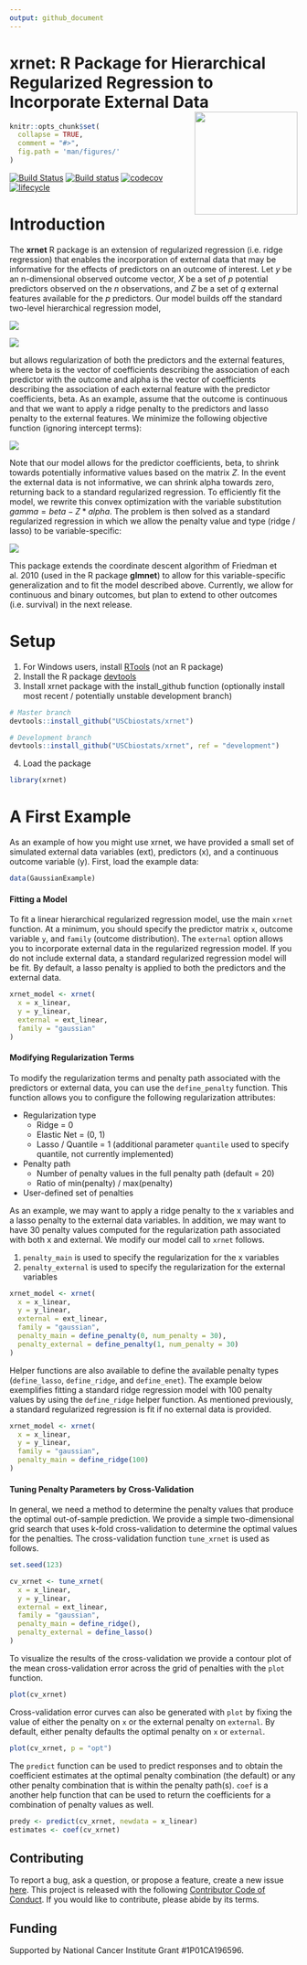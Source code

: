 ```yaml
---
output: github_document
---
```


# xrnet: R Package for Hierarchical Regularized Regression to Incorporate External Data <img src="man/figures/logo.png" align="right" height="180px"/>

<!-- README.md is generated from README.Rmd. Please edit that file -->

```r
knitr::opts_chunk$set(
  collapse = TRUE,
  comment = "#>",
  fig.path = 'man/figures/'
)
```

[![Build Status](https://travis-ci.org/USCbiostats/xrnet.svg?branch=development)](https://travis-ci.org/USCbiostats/xrnet)
[![Build status](https://ci.appveyor.com/api/projects/status/6pr8hlc4wg9vjcxd?svg=true)](https://ci.appveyor.com/project/gmweaver/xrnet)
[![codecov](https://codecov.io/gh/USCbiostats/xrnet/branch/development/graph/badge.svg)](https://codecov.io/gh/USCbiostats/xrnet)
[![lifecycle](https://img.shields.io/badge/lifecycle-experimental-orange.svg)](https://www.tidyverse.org/lifecycle/#experimental)

# Introduction

The **xrnet** R package is an extension of regularized regression (i.e. ridge regression) that enables the incorporation of external data that may be informative for the effects of predictors on an outcome of interest. Let $y$ be an n-dimensional observed outcome vector, $X$ be a set of *p* potential predictors observed on the *n* observations, and $Z$ be a set of *q* external features available for the *p* predictors. Our model builds off the standard two-level hierarchical regression model,

![](man/figures/eqn1.gif) 

![](man/figures/eqn2.gif)

but allows regularization of both the predictors and the external features, where beta is the vector of coefficients describing the association of each predictor with the outcome and alpha is the vector of coefficients describing the association of each external feature with the predictor coefficients, beta. As an example, assume that the outcome is continuous and that we want to apply a ridge penalty to the predictors and lasso penalty to the external features. We minimize the following objective function (ignoring intercept terms):

![](man/figures/eqn3.gif)

Note that our model allows for the predictor coefficients, beta, to shrink towards potentially informative values based on the matrix $Z$. In the event the external data is not informative, we can shrink alpha towards zero, returning back to a standard regularized regression. To efficiently fit the model, we rewrite this convex optimization with the variable substitution $gamma = beta - Z * alpha$. The problem is then solved as a standard regularized regression in which we allow the penalty value and type (ridge / lasso) to be variable-specific:

![](man/figures/eqn4.gif)

This package extends the coordinate descent algorithm of Friedman et al. 2010 (used in the R package **glmnet**) to allow for this variable-specific generalization and to fit the model described above. Currently, we allow for continuous and binary outcomes, but plan to extend to other outcomes (i.e. survival) in the next release.  

# Setup

1. For Windows users, install [RTools](https://cran.r-project.org/bin/windows/Rtools/) (not an R package)
2. Install the R package [devtools](https://github.com/hadley/devtools)
3. Install xrnet package with the install_github function (optionally install most recent / potentially unstable development branch)
```r
# Master branch
devtools::install_github("USCbiostats/xrnet")

# Development branch
devtools::install_github("USCbiostats/xrnet", ref = "development")
```

4. Load the package 

```r
library(xrnet)
```

# A First Example

As an example of how you might use xrnet, we have provided a small set of simulated external data variables (ext), predictors (x), and a continuous outcome variable (y). First, load the example data:

```r
data(GaussianExample)
```

#### Fitting a Model

To fit a linear hierarchical regularized regression model, use the main `xrnet` function. At a minimum, you should specify the predictor matrix `x`, outcome variable `y`, and `family` (outcome distribution). The `external` option allows you to incorporate external data in the regularized regression model. If you do not include external data, a standard regularized regression model will be fit. By default, a lasso penalty is applied to both the predictors and the external data.

```r
xrnet_model <- xrnet(
  x = x_linear, 
  y = y_linear, 
  external = ext_linear, 
  family = "gaussian"
)
```

#### Modifying Regularization Terms

To modify the regularization terms and penalty path associated with the predictors or external data, you can use the `define_penalty` function. This function allows you to configure the following regularization attributes:

* Regularization type 
    - Ridge = 0
    - Elastic Net = (0, 1)
    - Lasso / Quantile = 1 (additional parameter `quantile` used to specify quantile, not currently implemented)
* Penalty path
    - Number of penalty values in the full penalty path (default = 20)
    - Ratio of min(penalty) / max(penalty) 
* User-defined set of penalties

As an example, we may want to apply a ridge penalty to the x variables and a lasso penalty to the external data variables. In addition, we may want to have 30 penalty values computed for the regularization path associated with both x and external. We modify our model call to `xrnet` follows. 

1) `penalty_main` is used to specify the regularization for the x variables
2) `penalty_external` is used to specify the regularization for the external variables

```r
xrnet_model <- xrnet(
  x = x_linear, 
  y = y_linear, 
  external = ext_linear, 
  family = "gaussian", 
  penalty_main = define_penalty(0, num_penalty = 30),
  penalty_external = define_penalty(1, num_penalty = 30)
)
```

Helper functions are also available to define the available penalty types (`define_lasso`, `define_ridge`, and `define_enet`). The example below exemplifies fitting a standard ridge regression model with 100 penalty values by using the `define_ridge` helper function. As mentioned previously, a standard regularized regression is fit if no external data is provided.

```r
xrnet_model <- xrnet(
  x = x_linear, 
  y = y_linear, 
  family = "gaussian", 
  penalty_main = define_ridge(100)
)
```

#### Tuning Penalty Parameters by Cross-Validation

In general, we need a method to determine the penalty values that produce the optimal out-of-sample prediction. We provide a simple two-dimensional grid search that uses k-fold cross-validation to determine the optimal values for the penalties. The cross-validation function `tune_xrnet` is used as follows.

```r
set.seed(123)
```

```r
cv_xrnet <- tune_xrnet(
  x = x_linear, 
  y = y_linear, 
  external = ext_linear, 
  family = "gaussian",
  penalty_main = define_ridge(),
  penalty_external = define_lasso()
)
```

To visualize the results of the cross-validation we provide a contour plot of the mean cross-validation error across the grid of penalties with the `plot` function.

```r
plot(cv_xrnet)
```

Cross-validation error curves can also be generated with `plot` by fixing the value of either the penalty on `x` or the external penalty on `external`. By default, either penalty defaults the optimal penalty on `x` or `external`.

```r
plot(cv_xrnet, p = "opt")
```

The `predict` function can be used to predict responses and to obtain the coefficient estimates at the optimal penalty combination (the default) or any other penalty combination that is within the penalty path(s). `coef` is a another help function that can be used to return the coefficients for a combination of penalty values as well.

```r
predy <- predict(cv_xrnet, newdata = x_linear)
estimates <- coef(cv_xrnet)
```

## Contributing

To report a bug, ask a question, or propose a feature, create a new issue [here](https://github.com/USCbiostats/xrnet/issues). This project is released with the following [Contributor Code of Conduct](CODE_OF_CONDUCT.md). If you would like to contribute, please abide by its terms.

## Funding

Supported by National Cancer Institute Grant #1P01CA196596.
